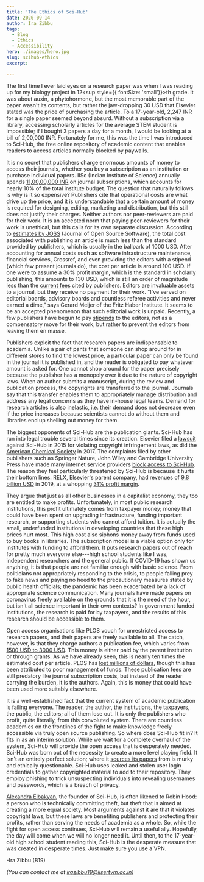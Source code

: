 ```yaml
---
title: 'The Ethics of Sci-Hub'
date: 2020-09-14
author: Ira Zibbu
tags:
  - Blog
  - Ethics
  - Accessibility
hero: ./images/hero.jpg
slug: scihub-ethics
excerpt:

---
```


The first time I ever laid eyes on a research paper was when I was reading up for my biology project in 12<sup style={{ fontSize: 'small'}}>th</sup> grade. It was about auxin, a phytohormone, but the most memorable part of the paper wasn't its contents, but rather the jaw-dropping 30 USD that Elsevier stated was the price of purchasing the article. To a 17-year-old, 2,247 INR for a single paper seemed beyond absurd. Without a subscription via a library, accessing scholarly articles for the average STEM student is impossible; if I bought 3 papers a day for a month, I would be looking at a bill of 2,00,000 INR. Fortunately for me, this was the time I was introduced to Sci-Hub, the free online repository of academic content that enables readers to access articles normally blocked by paywalls.

It is no secret that publishers charge enormous amounts of money to access their journals, whether you buy a subscription as an institution or purchase individual papers. IISc (Indian Institute of Science) annually spends [11,00,00,000 INR][1] on journal subscriptions, which accounts for nearly 10% of the total institute budget. The question that naturally follows is why is it so expensive? Publishers cite that operational costs are what drive up the price, and it is understandable that a certain amount of money is required for designing, editing, marketing and distribution, but this still does not justify their charges. Neither authors nor peer-reviewers are paid for their work. It is an accepted norm that paying peer-reviewers for their work is unethical, but this calls for its own separate discussion. According to [estimates by JOSS][2] (Journal of Open Source Software), the total cost associated with publishing an article is much less than the standard provided by publishers, which is usually in the ballpark of 1000 USD. After accounting for annual costs such as software infrastructure maintenance, financial services, Crossref, and even providing the editors with a stipend (which few present journals do), the cost per article is around 100 USD. If one were to assume a 30% profit margin, which is the standard in scholarly publishing, this amounts to 130 USD, which is still an order of magnitude less than the [current fees][3] cited by publishers. Editors are invaluable assets to a journal, but they receive no payment for their work. "I've served on editorial boards, advisory boards and countless referee activities and never earned a dime," says Gerard Meijer of the Fritz Haber Institute. It seems to be an accepted phenomenon that such editorial work is unpaid. Recently, a few publishers have begun to pay [stipends][4] to the editors, not as a compensatory move for their work, but rather to prevent the editors from leaving them en masse.

Publishers exploit the fact that research papers are indispensable to academia. Unlike a pair of pants that someone can shop around for in different stores to find the lowest price, a particular paper can only be found in the journal it is published in, and the reader is obligated to pay whatever amount is asked for. One cannot shop around for the paper precisely because the publisher has a monopoly over it due to the nature of copyright laws. When an author submits a manuscript, during the review and publication process, the copyrights are transferred to the journal. Journals say that this transfer enables them to appropriately manage distribution and address any legal concerns as they have in-house legal teams. Demand for research articles is also inelastic, i.e. their demand does not decrease even if the price increases because scientists cannot do without them and libraries end up shelling out money for them.

The biggest opponents of Sci-Hub are the publication giants. Sci-Hub has run into legal trouble several times since its creation. Elsevier filed a [lawsuit][5] against Sci-Hub in 2015 for violating copyright infringement laws, as did the [American Chemical Society][6] in 2017. The complaints filed by other publishers such as Springer Nature, John Wiley and Cambridge University Press have made many internet service providers [block access to Sci-Hub][7]. The reason they feel particularly threatened by Sci-Hub is because it hurts their bottom lines. RELX, Elsevier's parent company, had revenues of [9.8 billion USD][8] in 2019, at a whopping [31% profit margin][9].

They argue that just as all other businesses in a capitalist economy, they too are entitled to make profits. Unfortunately, in most public research institutions, this profit ultimately comes from taxpayer money; money that could have been spent on upgrading infrastructure, funding important research, or supporting students who cannot afford tuition. It is actually the small, underfunded institutions in developing countries that these high prices hurt most. This high cost also siphons money away from funds used to buy books in libraries. The subscription model is a viable option only for institutes with funding to afford them. It puts research papers out of reach for pretty much everyone else---high school students like I was, independent researchers and the general public. If COVID-19 has shown us anything, it is that people are not familiar enough with basic science. From politicians not appropriately responding to the crisis, to people falling prey to fake news and paying no heed to the precautionary measures stated by public health officials; the pandemic has been exacerbated by a lack of appropriate science communication. Many journals have made papers on coronavirus freely available on the grounds that it is the need of the hour, but isn't all science important in their own contexts? In government funded institutions, the research is paid for by taxpayers, and the results of this research should be accessible to them.

Open access organisations like PLOS vouch for unrestricted access to research papers, and their papers are freely available to all. The catch, however, is that they charge authors a publication fee, which varies from [1500 USD to 3000 USD][10]. This money is either paid by the parent institution or through grants. As we have already seen, this is nearly ten times the estimated cost per article. PLOS has [lost millions of dollars][11], though this has been attributed to poor management of funds. These publication fees are still predatory like journal subscription costs, but instead of the reader carrying the burden, it is the authors. Again, this is money that could have been used more suitably elsewhere.

It is a well-established fact that the current system of academic publication is failing everyone. The reader, the author, the institutions, the taxpayers, the public, the editors; all of them lose out. It is only the publishers who profit, quite literally, from this convoluted system. There are countless academics on the frontlines of the fight to make knowledge freely accessible via truly open source publishing. So where does Sci-Hub fit in? It fits in as an interim solution. While we wait for a complete overhaul of the system, Sci-Hub will provide the open access that is desperately needed. Sci-Hub was born out of the necessity to create a more level playing field. It isn't an entirely perfect solution; where it [sources its papers][12] from is murky and ethically questionable. Sci-Hub uses leaked and stolen user login credentials to gather copyrighted material to add to their repository. They employ phishing to trick unsuspecting individuals into revealing usernames and passwords, which is a breach of privacy.

[Alexandra Elbakyan][13], the founder of Sci-Hub, is often likened to Robin Hood: a person who is technically committing theft, but theft that is aimed at creating a more equal society. Most arguments against it are that it violates copyright laws, but these laws are benefiting publishers and protecting their profits, rather than serving the needs of academia as a whole. So, while the fight for open access continues, Sci-Hub will remain a useful ally. Hopefully, the day will come when we will no longer need it. Until then, to the 17-year-old high school student reading this, Sci-Hub is the desperate measure that was created in desperate times. Just make sure you use a VPN.

-Ira Zibbu (B19)

*(You can contact me at irazibbu19@iisertvm.ac.in)*

  [1]: https://web.archive.org/web/20120219141034/http://www.library.iisc.ernet.in/about.aspx
  [2]: https://blog.joss.theoj.org/2019/06/cost-models-for-running-an-online-open-journal
  [3]: https://onlinelibrary.wiley.com/doi/pdf/10.1087/174148507X183551
  [4]: https://www.scienceguide.nl/2019/04/so-what-about-editor-compensation/
  [5]: https://www.gizmodo.com.au/2015/06/academic-publishing-giant-fights-to-keep-science-paywalled/
  [6]: https://www.google.com/url?q=https://www.insidehighered.com/quicktakes/2017/09/06/american-chemical-society-moves-block-access-sci-hub&sa=D&ust=1600018107291000&usg=AFQjCNHW3_j48G3XpuTJG-lrk_fFSwAD2g
  [7]: https://www.google.com/url?q=https://thewire.in/the-sciences/elsevier-forces-isp-to-block-access-to-sci-hub-isp-blocks-elsevier-as-well&sa=D&ust=1600018243095000&usg=AFQjCNHauAMZ09O29ofvpi35a02moHIUaQ
  [8]: https://libraries.mit.edu/scholarly/publishing/elsevier-fact-sheet/#:~:text=RELX%2C%20the%20parent%20company%20of,margins%20at%2031.3%25%20for%202018
  [9]: https://www.relx.com/~/media/Files/R/RELX-Group/documents/reports/annual-reports/2019-annual-report.pdf
  [10]: https://plos.org/publish/fees/
  [11]: https://scholarlykitchen.sspnet.org/2019/11/22/is-plos-running-out-of-time/
  [12]: https://crln.acrl.org/index.php/crlnews/article/view/9457/10701
  [13]: https://en.wikipedia.org/wiki/Alexandra_Elbakyan
